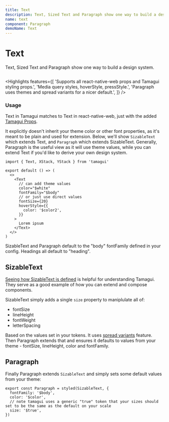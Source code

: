 ```yaml
---
title: Text
description: Text, Sized Text and Paragraph show one way to build a design system.
name: text
component: Paragraph
demoName: Text
---
```


# Text

<Description>
  Text, Sized Text and Paragraph show one way to build a design system.
</Description>

<HeroContainer>
  <TextDemo />
</HeroContainer>

```tsx hero template=Text

```

<Highlights
  features={[
    'Supports all react-native-web props and Tamagui styling props.',
    'Media query styles, hoverStyle, pressStyle.',
    'Paragraph uses themes and spread variants for a nicer default.',
  ]}
/>

### Usage

Text in Tamagui matches to Text in react-native-web, just with the added [Tamagui Props](/docs/intro/props).

It explicitly doesn't inherit your theme color or other font properties, as it's meant to be plain and used for extension. Below, we'll show `SizableText` which extends Text, and `Paragraph` which extends SizableText. Generally, Paragraph is the useful view as it will use theme values, while you can extend Text if you'd like to derive your own design system.

```tsx
import { Text, XStack, YStack } from 'tamagui'

export default () => (
  <>
    <Text
      // can add theme values
      color="$white"
      fontFamily="$body"
      // or just use direct values
      fontSize={20}
      hoverStyle={{
        color: '$color2',
      }}
    >
      Lorem ipsum
    </Text>
  </>
)
```

<Notice>
  SizableText and Paragraph default to the "body" fontFamily defined in your config.
  Headings all default to "heading".
</Notice>

## SizableText

[Seeing how SizableText is defined](https://github.com/tamagui/tamagui/blob/master/packages/tamagui/src/views/SizableText.tsx) is helpful for understanding Tamagui. They serve as a good example of how you can extend and compose components.

SizableText simply adds a single `size` property to maniplulate all of:

- fontSize
- lineHeight
- fontWeight
- letterSpacing

Based on the values set in your tokens. It uses [spread variants](/docs/core/styled#spread-variants) feature. Then Paragraph extends that and ensures it defaults to values from your theme - fontSize, lineHeight, color and fontFamily.

## Paragraph

Finally Paragraph extends `SizableText` and simply sets some default values from your theme:

```tsx
export const Paragraph = styled(SizableText, {
  fontFamily: '$body',
  color: '$color',
  // note tamagui uses a generic "true" token that your sizes should set to be the same as the default on your scale
  size: '$true',
})
```
